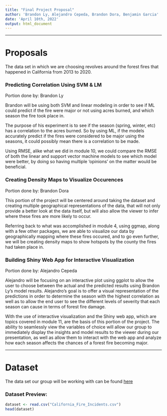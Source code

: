 ```yaml
---
title: "Final Project Proposal"
author: 'Brandon Ly, Alejandro Cepeda, Brandon Dora, Benjamin Garcia'
date: 'April 10th, 2022'
output: html_document
---
```


---

# Proposals

The data set in which we are choosing revolves around the forest fires that 
happened in California from 2013 to 2020.

### Predicting Correlation Using SVM & LM

Portion done by: Brandon Ly

Brandon will be using both SVM and linear modeling in order to see if ML could 
predict if the fire were major or not using acres burned, and which season the 
fire took place in.

The purpose of his experiment is to see if the season (spring, winter, etc) has a 
correlation to the acres burned. So by using ML, if the models accurately 
predict if the fires were considered to be major using the seasons, it could 
possibly mean there is a correlation to be made.

Using RMSE, alike what we did in module 10, we could compare the RMSE of both the 
linear and support vector machine models to see which model were better, by 
doing so having multiple 'opinions' on the matter would be beneficial.

### Creating Density Maps to Visualize Occurences

Portion done by: Brandon Dora

This portion of the project will be centered around taking the dataset and 
creating multiple geographical representations of the data, that will not only 
provide a better look at the data itself, but will also allow the viewer to infer 
where these fires are more likely to occur.

Referring back to what was accomplished in module 4, using ggmap, along with a 
few other packages, we are able to visualize our data by geographically mapping 
where these fires occured, and to go even further, we will be creating density 
maps to show hotspots by the county the fires had taken place in.

### Building Shiny Web App for Interactive Visualization

Portion done by: Alejandro Cepeda

Alejandro will be focusing on an interactive plot using ggplot to allow the user 
to choose between the actual and the predicted results using Brandon Ly's model 
results. Alejandro's goal is to offer a visual representation of the predictions 
in order to determine the season with the highest correlation as well as to allow 
the end user to see the different levels of severity that each season can cause 
in terms of forest fire damage.

With the use of interactive visualization and the Shiny web app, which are topics 
covered in module 11, are the basis of this portion of the project. The ability to 
seamlessly view the variables of choice will allow our group to immediately 
display the insights and model results to the viewer during our presentation, as 
well as allow them to interact with the web app and analyze how each season affects 
the chances of a forest fire becoming major.

---

# Dataset

The data set our group will be working with can be found [here](https://www.kaggle.com/datasets/ananthu017/california-wildfire-incidents-20132020?select=California_Fire_Incidents.csv)

### Dataset Preview:
```r
dataset <- read.csv("California_Fire_Incidents.csv")
head(dataset)
```